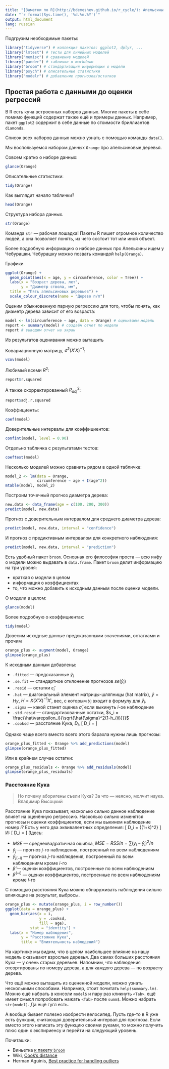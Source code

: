 ```yaml
---
title: "[Заметки по R](http://bdemeshev.github.io/r_cycle/): Апельсины и простая регрессия"
date: "`r format(Sys.time(), '%d.%m.%Y')`"
output: html_document
lang: russian
---
```


Подгрузим необходимые пакеты:

```r
library("tidyverse") # коллекция пакетов: ggplot2, dplyr, ...
library("lmtest") # тесты для линейных моделей
library("memisc") # сравнение моделей
library("pander") # таблички в markdown
library("broom") # стандартизация информации о модели 
library("psych") # описательные статистики
library("modelr") # добавление прогнозов/остатков
```

## Простая работа с данными до оценки регрессий

В R есть куча встроенных наборов данных. Многие пакеты в себе помимо функций содержат также ещё и примеры данных. Например, пакет `ggplot2` содержит в себе данные по стоимости бриллиантов `diamonds`.

Список всех наборов данных можно узнать с помощью команды `data()`.


Мы воспользуемся набором данных `Orange` про апельсиновые деревья.

Совсем кратко о наборе данных:
```r
glance(Orange)
```

Описательные статистики:
```r
tidy(Orange) 
```

Как выглядит начало таблички?
```r
head(Orange)
```

Структура набора данных. 
```r
str(Orange)
```

Команда `str` --- рабочая лошадка! Пакеты R пишет огромное количество людей, а она позволяет понять, из чего состоит тот или иной объект.


Более подробную информацию о наборе данных про Апельсины ищем у Чебурашки. Чебурашку можно позвать командой `help(Orange)`.

Графики
```r
ggplot(Orange) + 
  geom_point(aes(x = age, y = circumference, color = Tree)) + 
  labs(x = "Возраст дерева, лет", 
       y = "Диаметр ствола, мм",
  title = "Пять апельсиновых деревьев") +
  scale_colour_discrete(name = "Дерево п/п")
```


Оценим обыкновенную парную регрессию для того, чтобы понять, как диаметр дерева зависит от его возраста: 

```r
model <- lm(circumference ~ age, data = Orange) # оцениваем модель
report <- summary(model) # создаём отчет по модели
report # выводим отчет на экран
```

Из результатов оценивания можно вытащить

Ковариационную матрицу, $\hat{\sigma}^2(X'X)^{-1}$:
```r
vcov(model)
```

Любимый всеми $R^2$:
```r
report$r.squared
```

А также скорректированный $R^2_{adj}$:
```r
report$adj.r.squared
```

Коэффициенты:
```r
coef(model)
```

Доверительные интервалы для коэффициентов:
```r
confint(model, level = 0.90)
```

Отдельно табличка с результатами тестов:
```r
coeftest(model)
```

Несколько моделей можно сравнить рядом в одной табличке:
```r
model_2 <- lm(data = Orange, 
              circumference ~ age + I(age^2))
mtable(model, model_2)
```



Построим точечный прогноз диаметра дерева:
```r
new.data <- data_frame(age = c(100, 200, 300))
predict(model, new.data)
```

Прогноз с доверительным интервалом для среднего диаметра дерева:
```r
predict(model, new.data, interval = "confidence")
```


И прогноз с предиктивным интервалом для конкретного наблюдения:
```r
predict(model, new.data, interval = "prediction")
```

Есть удобный пакет `broom`. Основная его философия проста --- всю инфу о модели можно выдавать в `data.frame`. Пакет `broom` делит информацию на три уровня: 

* краткая о модели в целом 
* информация о коэффициентах
* то, что можно добавить к исходным данным после оценки модели. 

О модели в целом:
```r
glance(model)
```


Более подробную о коэффициентах:
```r
tidy(model)
```

Довесим исходные данные предсказанными значениями, остатками и прочим
```r
orange_plus <- augment(model, Orange)
glimpse(orange_plus)
```

К исходным данным добавлены:

* `.fitted` --- предсказанные $\hat y_i$
* `.se.fit` --- стандартное отклонение прогнозов $se(\hat y_i)$
* `.resid` --- остатки $\hat\varepsilon_i$
* `.hat` --- диагональный элемент матрицы-шляпницы (hat matrix), $\hat{y}=Hy$,  $H=X(X'X)^{-1}X'$, вес, с которым $y_i$ входит в формулу для $\hat y_i$.
* `.sigma` --- какой станет оценка $\hat\sigma$, если выкинуть $i$-ое наблюдение
* `.std.resid` --- стандартизованные остатки, $s_i = \frac{\hat\varepsilon_i}{\sqrt{\hat{\sigma}^2(1-h_{ii})}}$
* `.cooksd` --- расстояние Кука, $D_i$,
\[
D_i = \frac{ \sum_{j=1}^n (\hat y_j\ - \hat y_{j(-i)})^2 }{k \ \mathrm{MSE}}
\]

Однако чаще всего вместо всего этого барахла нужны лишь прогнозы:

```r
orange_plus_fitted <- Orange %>% add_predictions(model)
glimpse(orange_plus_fitted)
```

Или в крайнем случае остатки:

```r
orange_plus_residuals <- Orange %>% add_residuals(model)
glimpse(orange_plus_residuals)
```




### Расстояние Кука

> Но почему аборигены съели Кука? За что — неясно, молчит наука.
> Владимир Высоцкий

Расстояние Кука показывает, насколько сильно данное наблюдение влияет на оценённую регрессию. Насколько сильно изменятся прогнозы и оценки коэффициентов, если мы выкинем наблюдение номер $i$?
Есть у него два эквивалентных определения:
\[
D_i = \frac{ \left(\hat{\beta} - \hat{\beta}^{(-i)} \right)' X'X \left(\hat{\beta} - \hat{{\beta}}^{(-i)}\right) } {(1+k)\hat\sigma^2}
\]
И:
\[
D_i = \frac{\hat \varepsilon_i^2}{k \ \mathrm{MSE}}\left[\frac{h_{ii}}{(1-h_{ii})^2}\right]
\]
Здесь:

* $MSE$ --- среднеквадратичная ошибка, $MSE=RSS/n=\sum (y_i -\hat y_i)^2/n$
* $\hat y_j$ --- прогноз $j$-го наблюдения, построенный по всем наблюдениям
* $\hat y_{j(-i)}$ --- прогноз $j$-го наблюдения, построенный по всем наблюдениям кроме $i$-го
* $\hat \beta$ --- оценки коэффициентов, построенные по всем наблюдениям
* $\hat \beta^{(-i)}$ --- оценки коэффициентов, построенные по всем наблюдениям кроме $i$-го

С помощью расстояния Кука можно обнаруживать наблюдения сильно влияющие на результат, выбросы.
```r
orange_plus <- mutate(orange_plus, i = row_number())
ggplot(data = orange_plus) + 
  geom_bar(aes(x = i, 
               y = .cooksd,
               fill = age),
           stat = "identity") + 
  labs(x = "Номер наблюдения",
       y = "Расстояние Кука",
       title = "Влиятельность наблюдений")
```

На картинке мы видим, что в целом наибольшее влияние на нашу модель оказывают взрослые деревья. Два самах больших расстояния Кука --- у очень старых деревьев. Напомним, что наблюдения отсортированы по номеру дерева, а для каждого дерева --- по возрасту дерева. 


Что ещё можно вытащить из оцененной модели, можно узнать несколькими способами. Например, стоит почитать `help(summary.lm)`. Можно ещё набрать в консоли `model$` и пару раз кликнуть `<Tab>`. ещё имеет смысл попробовать нажать `<Tab>` после `summ$`. Можно набрать `str(model)`. Да ещё гугл есть.

А вообще бывает полезно изобрести велосипед. Пусть где-то в R уже есть функция, считающая доверительный интервал для прогноза. Если вместо этого написать эту функцию своими руками, то можно получить плюс один к экспириенсу и перейти на следующий уровень.


Почиташки:

* Виньетка [к пакету `broom`](https://github.com/dgrtwo/broom)
* Wiki, [Cook's distance](https://en.wikipedia.org/wiki/Cook's_distance)
* Herman Aguinis, [Best practice for handling outliers](https://www.researchgate.net/profile/Herman_Aguinis/publication/258174106_Best-Practice_Recommendations_for_Defining_Identifying_and_Handling_Outliers/links/004635276b1ff93ba8000000.pdf)
